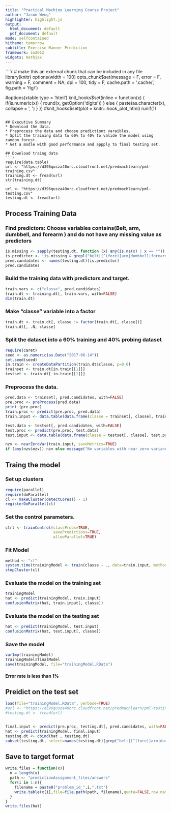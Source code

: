 ```yaml
---
title: "Practical Machine Learning Course Project"
author: "Jason Weng"
highlighter: highlight.js
output:
  html_document: default
  pdf_document: default
mode: selfcontained
hitheme: tomorrow
subtitle: Exercise Manner Prediction
framework: io2012
widgets: mathjax
---
```


````r
# make this an external chunk that can be included in any file
library(knitr)
options(width = 100)
opts_chunk$set(message = F, error = F, warning = F, comment = NA, dpi = 100, tidy = F, cache.path = '.cache/', fig.path = 'fig/')

#options(xtable.type = 'html')
knit_hooks$set(inline = function(x) {
  if(is.numeric(x)) {
    round(x, getOption('digits'))
  } else {
    paste(as.character(x), collapse = ', ')
  }
})
#knit_hooks$set(plot = knitr:::hook_plot_html)
runif(1)
```

## Executive Summary 
* Download the data.
* Preprocess the data and choose predictiont varaibles. 
* Split the training data to 60% to 40% to valide the model using random forest. 
* Get a modle with good performance and appply to final testing set.

## Download traing data
```r
require(data.table)
url <- "https://d396qusza40orc.cloudfront.net/predmachlearn/pml-training.csv"
training.dt <- fread(url)
str(training.dt)

url <- "https://d396qusza40orc.cloudfront.net/predmachlearn/pml-testing.csv"
testing.dt <- fread(url)
```

## Process Training Data
### Find predictors: Choose variables contains(Belt, arm, dumbbell, and forearm ) and do not have any missing value as predictors
```r
is.missing <- sapply(testing.dt, function (x) any(is.na(x) | x == ""))
is.predictor <- !is.missing & grepl("belt|[^(fore)]arm|dumbbell|forearm", names(testing.dt))
pred.candidates <- names(testing.dt)[is.predictor]
pred.candidates
```

### Build the training data with predictors and target.
```r
train.vars <- c("classe", pred.candidates)
train.dt <- training.dt[, train.vars, with=FALSE]
dim(train.dt)
```

### Make "classe" variable into a factor 
```r
train.dt <- train.dt[, classe := factor(train.dt[, classe])]
train.dt[, .N, classe]
```


### Split the dataset into a 60% training and 40% probing dataset
```r
require(caret)
seed <- as.numeric(as.Date("2017-06-14"))
set.seed(seed)
in.train <- createDataPartition(train.dt$classe, p=0.6)
trainset <- train.dt[in.train[[1]]]
testset <- train.dt[-in.train[[1]]]
```

### Preprocess the data.
```r
pred.data <- trainset[, pred.candidates, with=FALSE]
pre.proc <- preProcess(pred.data)
print (pre.proc)
train.proc <- predict(pre.proc, pred.data)
train.input <- data.table(data.frame(classe = trainset[, classe], train.proc))

test.data <- testset[, pred.candidates, with=FALSE]
test.proc <- predict(pre.proc, test.data)
test.input <- data.table(data.frame(classe = testset[, classe], test.proc))

nzv <- nearZeroVar(train.input, saveMetrics=TRUE)
if (any(nzv$nzv)) nzv else message("No variables with near zero variance")
```



## Traing the model
### Set up clusters
```r
require(parallel)
require(doParallel)
cl <- makeCluster(detectCores() - 1)
registerDoParallel(cl)
```
### Set the control parameters.
```r
ctrl <- trainControl(classProbs=TRUE,
                     savePredictions=TRUE,
                     allowParallel=TRUE)
```
### Fit Model
```r
method <- "rf"
system.time(trainingModel <- train(classe ~ ., data=train.input, method=method))
stopCluster(cl)
```

### Evaluate the model on the training set
```r
trainingModel
hat <- predict(trainingModel, train.input)
confusionMatrix(hat, train.input[, classe])
```

### Evaluate the model on the testing set
```r
hat <- predict(trainingModel, test.input)
confusionMatrix(hat, test.input[, classe])
```

### Save the model
```r
varImp(trainingModel)
trainingModel$finalModel
save(trainingModel, file="trainingModel.RData")
```
#### Error rate is less than 1% 

## Preidict on the test set 
```r
load(file="trainingModel.RData", verbose=TRUE)
#url <- "https://d396qusza40orc.cloudfront.net/predmachlearn/pml-testing.csv"
#testing.dt <- fread(url)


final.input <- predict(pre.proc, testing.dt[, pred.candidates, with=FALSE])
hat <- predict(trainingModel, final.input)
testing.dt <- cbind(hat , testing.dt)
subset(testing.dt, select=names(testing.dt)[grep("belt|[^(fore)]arm|dumbbell|forearm", names(testing.dt), invert=TRUE)])
```
## Save to target format
```r
write.files = function(x){
  n = length(x)
  path <- "predictionAssignment_files/answers"
  for(i in 1:n){
    filename = paste0("problem_id_",i,".txt")
    write.table(x[i],file=file.path(path, filename),quote=FALSE,row.names=FALSE,col.names=FALSE)
  }
}
write.files(hat)
```


